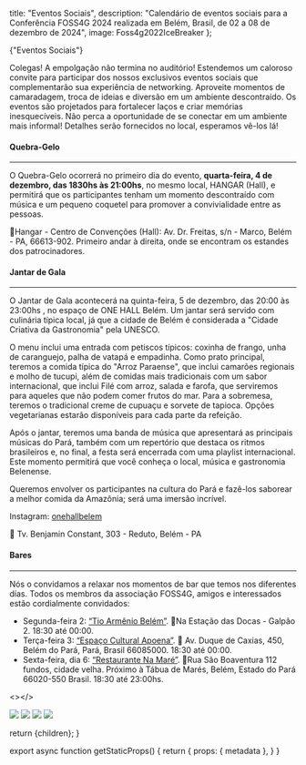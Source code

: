 
  title: "Eventos Sociais",
  description: "Calendário de eventos sociais para a Conferência FOSS4G 2024 realizada em Belém, Brasil, de 02 a 08 de dezembro de 2024",
  image: Foss4g2022IceBreaker
};

<Heading color="red" bubble>
  {"Eventos Sociais"}
</Heading>

<div className="sm:grid sm:grid-cols-12 gap-4">
  <div className="col-span-7 rounded-lg overflow-hidden">
  
  <div>
  <Carousel
  caption={true}
  images={[
    {
      image: Foss4g2022IceBreaker,
      caption:
        "",
      attribution: "Anisa Kuci CC-BY-SA",
    },
    {
      image: Foss4g2022IceBreaker2,
      caption:
        "",
      attribution: "Anisa Kuci CC-BY-SA",
    },
    {
      image: Foss4g2022Lunch,
      caption:
        "",
      attribution: "Anisa Kuci CC-BY-SA",
    },
    {
      image: Foss4g2022SocialDinner,
      caption:
        "",
      attribution: "Anisa Kuci CC-BY-SA",
    },
  ]}
  autoplay={true}
  autoplayDelay={5000}
/>
  </div>

Colegas! A empolgação não termina no auditório! Estendemos um caloroso convite para participar dos nossos exclusivos eventos sociais que complementarão sua experiência de networking. Aproveite momentos de camaradagem, troca de ideias e diversão em um ambiente descontraído. Os eventos são projetados para fortalecer laços e criar memórias inesquecíveis. Não perca a oportunidade de se conectar em um ambiente mais informal! Detalhes serão fornecidos no local, esperamos vê-los lá!

#### Quebra-Gelo

---

O Quebra-Gelo ocorrerá no primeiro dia do evento, **quarta-feira, 4 de dezembro, das 1830hs  às 21:00hs**, no mesmo local, HANGAR (Hall), e permitirá que os participantes tenham um momento descontraído com música e um pequeno coquetel para promover a convivialidade entre as pessoas.

📍Hangar - Centro de Convenções (Hall): Av. Dr. Freitas, s/n - Marco, Belém - PA, 66613-902. Primeiro andar à direita, onde se encontram os estandes dos patrocinadores.

#### Jantar de Gala

---

O Jantar de Gala acontecerá na quinta-feira, 5 de dezembro, das 20:00 às 23:00hs , no espaço de ONE HALL Belém. Um jantar será servido com culinária típica local, já que a cidade de Belém é considerada a "Cidade Criativa da Gastronomia" pela UNESCO.

O menu inclui uma entrada com petiscos típicos: coxinha de frango, unha de caranguejo, palha de vatapá e empadinha. Como prato principal, teremos a comida típica do "Arroz Paraense", que inclui camarões regionais e molho de tucupi, além de comidas mais tradicionais com um sabor internacional, que inclui Filé com arroz, salada e farofa, que serviremos para aqueles que não podem comer frutos do mar. Para a sobremesa, teremos o tradicional creme de cupuaçu e sorvete de tapioca. Opções vegetarianas estarão disponíveis para cada parte da refeição.

Após o jantar, teremos uma banda de música que apresentará as principais músicas do Pará, também com um repertório que destaca os ritmos brasileiros e, no final, a festa será encerrada com uma playlist internacional. Este momento permitirá que você conheça o local, música e gastronomia Belenense.

Queremos envolver os participantes na cultura do Pará e fazê-los saborear a melhor comida da Amazônia; será uma imersão incrível.

Instagram: [onehallbelem](https://www.instagram.com/onehallbelem/)

📍 Tv. Benjamin Constant, 303 - Reduto, Belém - PA

#### Bares

---

Nós o convidamos a relaxar nos momentos de bar que temos nos diferentes días. Todos os membros da associação FOSS4G, amigos e interessados estão cordialmente convidados:

* Segunda-feira 2: [“Tio Armênio Belém”](https://www.instagram.com/tioarmeniobelem/). 📍Na Estação das Docas - Galpão 2. 18:30 até 00:00.
* Terça-feira 3: [“Espaço Cultural Apoena”](https://www.instagram.com/espacoculturalapoena/). 📍 Av. Duque de Caxias, 450, Belém do Pará, Pará, Brasil 66085000. 18:30 até 00:00.
* Sexta-feira, dia 6: [“Restaurante Na Maré”](https://www.instagram.com/namarerestaurante/?hl=pt). 📍Rua São Boaventura 112 fundos, cidade velha. Próximo à Tábua de Marés, Belém, Estado do Pará 66020-550 Brasil. 18:30 até 23:00hs.

<></>

  </div>
  <div className="col-span-5">
    <Image placeholder="blur" src={Foss4g2022IceBreaker} className="h-72 mb-4 object-cover shadow rounded-lg" />
    <Image placeholder="blur" src={Foss4g2022IceBreaker2} className="h-72 my-4 object-cover shadow rounded-lg" />
    <Image placeholder="blur" src={Foss4g2022Lunch} className="h-72 my-4 object-cover shadow rounded-lg" />
    <Image placeholder="blur" src={Foss4g2022SocialDinner} className="h-72 my-4 object-cover shadow rounded-lg" />
  </div>
</div>

  return <MdxLayout metadata={metadata}>{children}</MdxLayout>;
}

export async function getStaticProps() {
  return {
    props: {
      metadata
    },
  }
}
